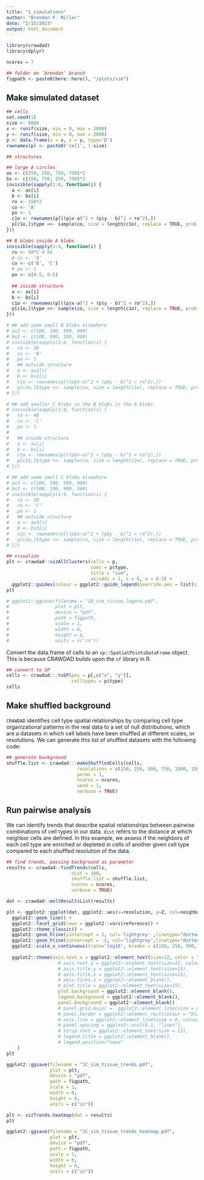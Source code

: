 ```yaml
---
title: "1_simulations"
author: "Brendan F. Miller"
date: "2/15/2023"
output: html_document
---
```


```r

library(crawdad)
library(dplyr)

```

```r

ncores = 7

```

```r

## folder on `brendan` branch
figpath <- paste0(here::here(), "/plots/sim")

```

## Make simulated dataset

```r

## cells
set.seed(1)
size <- 8000
x <- runif(size, min = 0, max = 2000)
y <- runif(size, min = 0, max = 2000)
p <- data.frame(x = x, y = y, type='D')
rownames(p) <- paste0('cell', 1:size)

## structures

## large A circles
as <- c(250, 250, 750, 750)*2
bs <- c(250, 750, 250, 750)*2
invisible(sapply(1:4, function(i) {
  a <- as[i]
  b <- bs[i]
  ro <- 150*2
  co <- 'A'
  po <- 1
  c1o <- rownames(p[((p$x-a)^2 + (p$y - b)^2 < ro^2),])
  p[c1o,]$type <<- sample(co, size = length(c1o), replace = TRUE, prob = po)
}))

## B blobs inside A blobs
invisible(sapply(1:4, function(i) {
  ro <- 50*2 # 80
  # co <- 'B'
  co <- c('B', 'C')
  # po <- 1
  po <- c(0.5, 0.5)
  
  ## inside structure
  a <- as[i]
  b <- bs[i]
  c1o <- rownames(p[((p$x-a)^2 + (p$y - b)^2 < ro^2),])
  p[c1o,]$type <<- sample(co, size = length(c1o), replace = TRUE, prob = po)
}))

# ## add some small B blobs elsewhere
# as2 <- c(100, 100, 900, 900)
# bs2 <- c(100, 900, 100, 900)
# invisible(sapply(1:4, function(i) {
#   ro <- 50
#   co <- 'B'
#   po <- 1
#   ## outside structure
#   a <- as2[i]
#   b <- bs2[i]
#   c1o <- rownames(p[((p$x-a)^2 + (p$y - b)^2 < ro^2),])
#   p[c1o,]$type <<- sample(co, size = length(c1o), replace = TRUE, prob = po)
# }))

# ## add smaller C blobs in the B blobs in the A blobs
# invisible(sapply(1:4, function(i) {
#   ro <- 40
#   co <- 'C'
#   po <- 1
#   
#   ## inside structure
#   a <- as[i]
#   b <- bs[i]
#   c1o <- rownames(p[((p$x-a)^2 + (p$y - b)^2 < ro^2),])
#   p[c1o,]$type <<- sample(co, size = length(c1o), replace = TRUE, prob = po)
# }))

# ## add some small C blobs elsewhere
# as3 <- c(100, 500, 500, 900)
# bs3 <- c(500, 100, 900, 500)
# invisible(sapply(1:4, function(i) {
#   ro <- 50
#   co <- 'C'
#   po <- 1
#   ## outside structure
#   a <- as3[i]
#   b <- bs3[i]
#   c1o <- rownames(p[((p$x-a)^2 + (p$y - b)^2 < ro^2),])
#   p[c1o,]$type <<- sample(co, size = length(c1o), replace = TRUE, prob = po)
# }))

## visualize
plt <- crawdad::vizAllClusters(cells = p,
                               coms = p$type,
                               title = "sim",
                               axisAdj = 1, s = 6, a = 0.5) +
  ggplot2::guides(colour = ggplot2::guide_legend(override.aes = list(size=2), ncol = 1))
plt

# ggplot2::ggsave(filename = "1B_sim_tissue_legend.pdf",
#                 plot = plt,
#                 device = "pdf",
#                 path = figpath,
#                 scale = 1,
#                 width = 6,
#                 height = 6,
#                 units = c("in"))

```

Convert the data.frame of cells to an `sp::SpatialPointsDataFrame` object. This is because CRAWDAD builds upon the `sf` library in R.

```r

## convert to SP
cells <- crawdad:::toSP(pos = p[,c("x", "y")],
                        celltypes = p$type)
cells

```

## Make shuffled background

`CRAWDAD` identifies cell type spatial relationships by comparing cell type organizational patterns in the real data to a set of null distributions, which are a datasets in which cell labels have been shuffled at different scales, or resolutions. We can generate this list of shuffled datasets with the following code:

```r
## generate background
shuffle.list <- crawdad:::makeShuffledCells(cells,
                          resolutions = c(150, 250, 500, 750, 1000, 1500, 2000),
                          perms = 1,
                          ncores = ncores,
                          seed = 1,
                          verbose = TRUE)
```

## Run pairwise analysis

We can identify trends that describe spatial relationships between pairwise combinations of cell types in our data. `dist` refers to the distance at which neighbor cells are defined. In this example, we assess if the neighbors of each cell type are enriched or depleted in cells of another given cell type compared to each shuffled resolution of the data.

```r

## find trends, passing background as parameter
results <- crawdad::findTrends(cells,
                        dist = 100,
                        shuffle.list = shuffle.list,
                        ncores = ncores,
                        verbose = TRUE)

```

```r

dat <- crawdad::meltResultsList(results)

plt <- ggplot2::ggplot(dat, ggplot2::aes(x=resolution, y=Z, col=neighbor)) +
  ggplot2::geom_line() +
  ggplot2::facet_grid(rows = ggplot2::vars(reference)) +
  ggplot2::theme_classic() +
  ggplot2::geom_hline(yintercept = 2, col='lightgrey' ,linetype="dotted") + 
  ggplot2::geom_hline(yintercept = -2, col='lightgrey',linetype="dotted") +
  ggplot2::scale_x_continuous(trans='log10', breaks = c(150, 250, 500, 1000, 2000)) +
  
  ggplot2::theme(axis.text.x = ggplot2::element_text(size=12, color = "black", angle = -90, vjust = 0.5, hjust = 0),
                   # axis.text.y = ggplot2::element_text(size=12, color = "black"),
                   # axis.title.y = ggplot2::element_text(size=15),
                   # axis.title.x = ggplot2::element_text(size=15),
                   # axis.ticks.x = ggplot2::element_blank(),
                   # plot.title = ggplot2::element_text(size=15),
                   plot.background = ggplot2::element_blank(),
                   legend.background = ggplot2::element_blank(),
                   panel.background = ggplot2::element_blank()
                   # panel.grid.major =  ggplot2::element_line(size = 0.1, colour = "black"),
                   # panel.border = ggplot2::element_rect(colour = "black", fill=NA, size=1),
                   # axis.line = ggplot2::element_line(size = 0, colour = "black"),
                   # panel.spacing = ggplot2::unit(0.1, "lines"),
                   # strip.text = ggplot2::element_text(size = 12),
                   # legend.title = ggplot2::element_blank(),
                   # legend.position="none"
    )
plt

ggplot2::ggsave(filename = "1C_sim_tissue_trends.pdf",
                plot = plt,
                device = "pdf",
                path = figpath,
                scale = 1,
                width = 8,
                height = 6,
                units = c("in"))

```

```r

plt <- vizTrends.heatmap(dat = results)
plt

ggplot2::ggsave(filename = "1C_sim_tissue_trends_heatmap.pdf",
                plot = plt,
                device = "pdf",
                path = figpath,
                scale = 1,
                width = 8,
                height = 6,
                units = c("in"))

```

